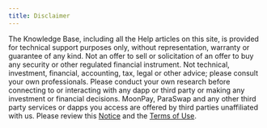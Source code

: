 ```yaml
---
title: Disclaimer
---
```


The Knowledge Base, including all the Help articles on this site, is provided for technical support purposes only, without representation, warranty or guarantee of any kind. Not an offer to sell or solicitation of an offer to buy any security or other regulated financial instrument. Not technical, investment, financial, accounting, tax, legal or other advice; please consult your own professionals. Please conduct your own research before connecting to or interacting with any dapp or third party or making any investment or financial decisions. MoonPay, ParaSwap and any other third party services or dapps you access are offered by third parties unaffiliated with us. Please review this [Notice](https://assets.website-files.com/602e8e4411398ca20cfcafd3/60ec9607c853cd466383f1ad_Important%20Notice%20-%20avalabs.org.pdf) and the [Terms of Use](https://core.app/terms/core).
